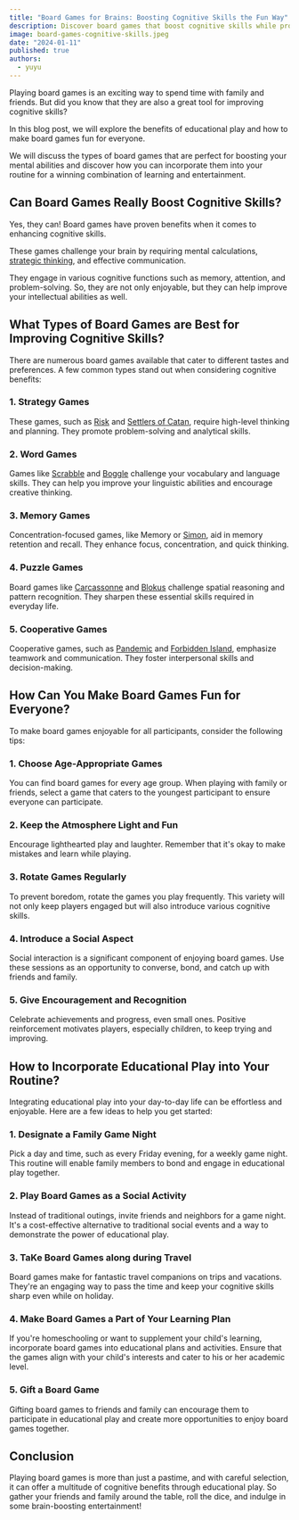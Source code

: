 ```yaml
---
title: "Board Games for Brains: Boosting Cognitive Skills the Fun Way"
description: Discover board games that boost cognitive skills while providing engaging fun for the whole family. Learn and laugh together!
image: board-games-cognitive-skills.jpeg
date: "2024-01-11"
published: true
authors:
  - yuyu
---
```


Playing board games is an exciting way to spend time with family and friends. But did you know that they are also a great tool for improving cognitive skills?

In this blog post, we will explore the benefits of educational play and how to make board games fun for everyone.

 We will discuss the types of board games that are perfect for boosting your mental abilities and discover how you can incorporate them into your routine for a winning combination of learning and entertainment.

## Can Board Games Really Boost Cognitive Skills?

Yes, they can! Board games have proven benefits when it comes to enhancing cognitive skills.

These games challenge your brain by requiring mental calculations, <a href="https://www.effectivegovernance.com.au/page/knowledge-centre/news-articles/what-is-strategic-thinking" target="_blank">strategic thinking</a>, and effective communication.

They engage in various cognitive functions such as memory, attention, and problem-solving. So, they are not only enjoyable, but they can help improve your intellectual abilities as well.

## What Types of Board Games are Best for Improving Cognitive Skills?

There are numerous board games available that cater to different tastes and preferences. A few common types stand out when considering cognitive benefits:

### 1. Strategy Games
These games, such as <a href="https://www.amazon.sg/Strategy-Updated-Figures-Improved-Children/dp/B01ALHAIWG?ref_=ast_sto_dp" target="_blank">Risk</a> and <a href="https://www.amazon.sg/Catan-Adventure-Players-Average-Playtime/dp/B00U26V4VQ/ref=sr_1_2?crid=1YA4HI7IY3RIW&keywords=settlers+of+catan&qid=1704962006&sprefix=settlers%2Caps%2C402&sr=8-2" target="_blank">Settlers of Catan</a>, require high-level thinking and planning. They promote problem-solving and analytical skills.

### 2. Word Games
Games like <a href="https://www.amazon.sg/Mattel-Y9667-MATTEL-746775261313-Scrabble/dp/B00DE6G3XU/ref=sr_1_11?crid=3BGDA795BV4IW&keywords=scrabble&qid=1704962048&sprefix=scrabble%2Caps%2C312&sr=8-11&th=1" target="_blank">Scrabble</a> and <a href="https://www.amazon.sg/Boggle-Junior-Preschool-Amazon-Exclusive/dp/B00000IWD4/ref=sr_1_4?crid=2IWFC7D0JI3B0&keywords=boggle&qid=1704962628&sprefix=boggle%2Caps%2C307&sr=8-4" target="_blank">Boggle</a> challenge your vocabulary and language skills. They can help you improve your linguistic abilities and encourage creative thinking.

### 3. Memory Games
Concentration-focused games, like Memory or <a href="https://www.amazon.sg/Hasbro-E93835L0-Electronic-Handheld-Gameplay/dp/B07YNKKGRJ/ref=sr_1_2?crid=LOK31XF721SW&keywords=simon%2Bmemory%2Bgame&qid=1704962655&sprefix=simon%2Bmemory%2Bga%2Caps%2C308&sr=8-2&th=1" target="_blank">Simon</a>, aid in memory retention and recall. They enhance focus, concentration, and quick thinking.

### 4. Puzzle Games
Board games like <a href="https://www.amazon.sg/Z-Man-Games-ZM7810-Carcassonne-Board/dp/B00NX627HW/ref=sr_1_5_mod_primary_new?crid=183STX7Y6B1LY&keywords=Carcassonne+board+game&qid=1704962956&sbo=RZvfv%2F%2FHxDF%2BO5021pAnSA%3D%3D&sprefix=pandemic+board+game%2Caps%2C723&sr=8-5" target="_blank">Carcassonne</a> and <a href="https://www.amazon.sg/Mattel-Games-BJV44-Blokus-Game/dp/B00FBWBM3G/ref=sr_1_5?crid=1QX8F606RIRZQ&keywords=Blokus%2Bboard%2Bgame&qid=1704963052&sprefix=carcassonne%2Bboard%2Bgame%2Caps%2C699&sr=8-5&th=1" target="_blank">Blokus</a> challenge spatial reasoning and pattern recognition. They sharpen these essential skills required in everyday life.

### 5. Cooperative Games
Cooperative games, such as <a href="https://www.amazon.sg/Pandemic-Board-Game/dp/B00A2HD40E/ref=sr_1_5?crid=1IVJZU4U978KO&keywords=pandemic+board+game&qid=1704962825&sprefix=pandemic+board%2Caps%2C391&sr=8-5" target="_blank">Pandemic</a> and <a href="https://www.amazon.sg/Gamewright-415-Forbidden-Desert-Board/dp/B00B4ECHJI/ref=sr_1_3?crid=8Y2JQW1SI58G&keywords=forbidden%2Bisland&qid=1704962693&sprefix=forbidde%2Caps%2C310&sr=8-3&th=1" target="_blank">Forbidden Island</a>, emphasize teamwork and communication. They foster interpersonal skills and decision-making.

## How Can You Make Board Games Fun for Everyone?

To make board games enjoyable for all participants, consider the following tips:

### 1. Choose Age-Appropriate Games
You can find board games for every age group. When playing with family or friends, select a game that caters to the youngest participant to ensure everyone can participate.

### 2. Keep the Atmosphere Light and Fun
Encourage lighthearted play and laughter. Remember that it's okay to make mistakes and learn while playing.

### 3. Rotate Games Regularly
To prevent boredom, rotate the games you play frequently. This variety will not only keep players engaged but will also introduce various cognitive skills.

### 4. Introduce a Social Aspect
Social interaction is a significant component of enjoying board games. Use these sessions as an opportunity to converse, bond, and catch up with friends and family.

### 5. Give Encouragement and Recognition
Celebrate achievements and progress, even small ones. Positive reinforcement motivates players, especially children, to keep trying and improving.

## How to Incorporate Educational Play into Your Routine?

Integrating educational play into your day-to-day life can be effortless and enjoyable. Here are a few ideas to help you get started:

### 1. Designate a Family Game Night
Pick a day and time, such as every Friday evening, for a weekly game night. This routine will enable family members to bond and engage in educational play together.

### 2. Play Board Games as a Social Activity
Instead of traditional outings, invite friends and neighbors for a game night. It's a cost-effective alternative to traditional social events and a way to demonstrate the power of educational play.

### 3. TaKe Board Games along during Travel
Board games make for fantastic travel companions on trips and vacations. They're an engaging way to pass the time and keep your cognitive skills sharp even while on holiday.

### 4. Make Board Games a Part of Your Learning Plan
If you're homeschooling or want to supplement your child's learning, incorporate board games into educational plans and activities. Ensure that the games align with your child's interests and cater to his or her academic level.

### 5. Gift a Board Game
Gifting board games to friends and family can encourage them to participate in educational play and create more opportunities to enjoy board games together.

## Conclusion
Playing board games is more than just a pastime, and with careful selection, it can offer a multitude of cognitive benefits through educational play. So gather your friends and family around the table, roll the dice, and indulge in some brain-boosting entertainment!
